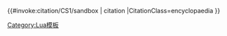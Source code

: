 <includeonly>{{#invoke:citation/CS1/sandbox | citation
|CitationClass=encyclopaedia
}}</includeonly><noinclude>
{{documentation}}

[[Category:Lua模板]]
</noinclude>